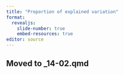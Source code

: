```yaml
---
title: "Proportion of explained variation"
format: 
  revealjs:
    slide-number: true
    embed-resources: true
editor: source
---
```


## Moved to _14-02.qmd